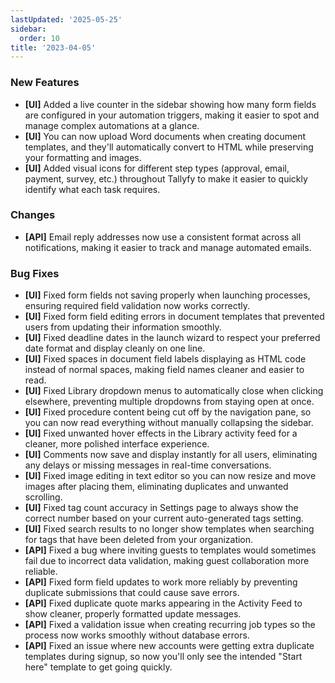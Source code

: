 ```yaml
---
lastUpdated: '2025-05-25'
sidebar:
  order: 10
title: '2023-04-05'
---
```


### New Features

- **[UI]** Added a live counter in the sidebar showing how many form fields are configured in your automation triggers, making it easier to spot and manage complex automations at a glance.
- **[UI]** You can now upload Word documents when creating document templates, and they'll automatically convert to HTML while preserving your formatting and images.
- **[UI]** Added visual icons for different step types (approval, email, payment, survey, etc.) throughout Tallyfy to make it easier to quickly identify what each task requires.

### Changes

- **[API]** Email reply addresses now use a consistent format across all notifications, making it easier to track and manage automated emails.

### Bug Fixes

- **[UI]** Fixed form fields not saving properly when launching processes, ensuring required field validation now works correctly.
- **[UI]** Fixed form field editing errors in document templates that prevented users from updating their information smoothly.
- **[UI]** Fixed deadline dates in the launch wizard to respect your preferred date format and display cleanly on one line.
- **[UI]** Fixed spaces in document field labels displaying as HTML code instead of normal spaces, making field names cleaner and easier to read.
- **[UI]** Fixed Library dropdown menus to automatically close when clicking elsewhere, preventing multiple dropdowns from staying open at once.
- **[UI]** Fixed procedure content being cut off by the navigation pane, so you can now read everything without manually collapsing the sidebar.
- **[UI]** Fixed unwanted hover effects in the Library activity feed for a cleaner, more polished interface experience.
- **[UI]** Comments now save and display instantly for all users, eliminating any delays or missing messages in real-time conversations.
- **[UI]** Fixed image editing in text editor so you can now resize and move images after placing them, eliminating duplicates and unwanted scrolling.
- **[UI]** Fixed tag count accuracy in Settings page to always show the correct number based on your current auto-generated tags setting.
- **[UI]** Fixed search results to no longer show templates when searching for tags that have been deleted from your organization.
- **[API]** Fixed a bug where inviting guests to templates would sometimes fail due to incorrect data validation, making guest collaboration more reliable.
- **[API]** Fixed form field updates to work more reliably by preventing duplicate submissions that could cause save errors.
- **[API]** Fixed duplicate quote marks appearing in the Activity Feed to show cleaner, properly formatted update messages.
- **[API]** Fixed a validation issue when creating recurring job types so the process now works smoothly without database errors.
- **[API]** Fixed an issue where new accounts were getting extra duplicate templates during signup, so now you'll only see the intended "Start here" template to get going quickly.